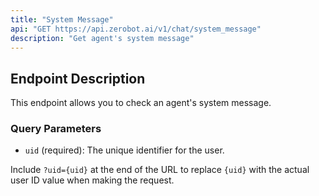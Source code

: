 ```yaml
---
title: "System Message"
api: "GET https://api.zerobot.ai/v1/chat/system_message"
description: "Get agent's system message"
---
```


## Endpoint Description

This endpoint allows you to check an agent's system message.

### Query Parameters

- `uid` (required): The unique identifier for the user.

Include `?uid={uid}` at the end of the URL to replace `{uid}` with the actual user ID value when making the request.
